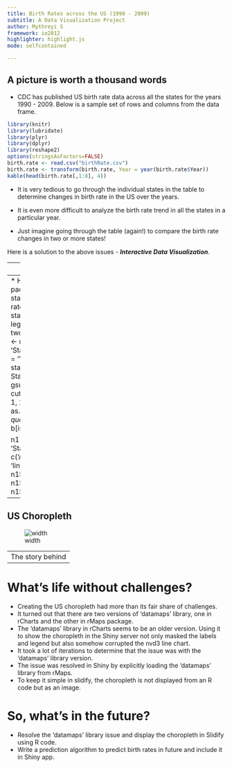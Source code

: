 ```yaml
---
title: Birth Rates across the US (1990 - 2009)
subtitle: A Data Visualization Project
author: Mythreyi S
framework: io2012
highlighter: highlight.js
mode: selfcontained

---
```


A picture is worth a thousand words
---
<style>
strong {
  font-weight: bold;
}
</style>
* CDC has published US birth rate data across all the states for the years 1990 - 2009. Below is a sample set of rows and columns from the data frame.

```r
library(knitr)
library(lubridate)
library(plyr)
library(dplyr)
library(reshape2)
options(stringsAsFactors=FALSE)
birth.rate <- read.csv("birthRate.csv")
birth.rate <- transform(birth.rate, Year = year(birth.rate$Year))
kable(head(birth.rate[,1:8], 4))
```

* It is very tedious to go through the individual states in the table to determine changes in birth rate in the US over the years.

* It is even more difficult to analyze the birth rate trend in all the states in a particular year.

* Just imagine going through the table (again!) to compare the birth rate changes in two or more states!

Here is a solution to the above issues - ***Interactive Data Visualization***.

---
NVD3 Chart
---
* Here is an NVD3 line chart from rCharts package with a sample set of data for 5 states. The user can determine the birth rate changes over the years in individual states and also select/deselect the legends to compare birth rates between two or more states.
```r
library(rCharts)
 b <- melt(birth.rate, variable.name = 'State.Name', value.name = 'Birth.Rate', id = 'Year')
  b <- transform(b, State = state.abb[match(gsub("\\.", " ", State.Name), state.name)], 
                 State.Name = gsub("\\.", " ", State.Name), 
                 fillKey = cut(Birth.Rate, quantile(Birth.Rate, seq(0, 1, 1/4)), 
                               include.lowest=TRUE, labels = as.character(sort(unique(cut(b$Birth.Rate, quantile(b$Birth.Rate, seq(0, 1, 1/4))))))))
  b[is.na(b)] <- "DC"
  
   n1 <- nPlot(Birth.Rate ~ Year, group =  'State', data = subset(b, State %in% c('AK', 'MA', 'NY', 'UT', 'VT')), type = 'lineChart', dom = 'chart')
  n1$yAxis(axisLabel = "Birth Rate")
  n1$xAxis(axisLabel = "Year")
  n1$show('inline')
```

---
US Choropleth
---
<style type='text/css'>
img {
    max-height: 560px;
    max-width: 964px;
}
</style>
![width](choropleth.png)

---
The story behind
---
What's life without challenges?
===
* Creating the US choropleth had more than its fair share of challenges.
* It turned out that there are two versions of 'datamaps' library, one in rCharts and the other in rMaps package. 
* The 'datamaps' library in rCharts seems to be an older version. Using it to show the choropleth in the Shiny server not only masked the labels and legend but also somehow corrupted the nvd3 line chart.
* It took a lot of iterations to determine that the issue was with the 'datamaps' library version.
* The issue was resolved in Shiny by explicitly loading the 'datamaps' library from rMaps.
* To keep it simple in slidify, the choropleth is not displayed from an R code but as an image.

So, what's in the future?
===
* Resolve the 'datamaps' library issue and display the choropleth in Slidify using R code.
* Write a prediction algorithm to predict birth rates in future and include it in Shiny app.


